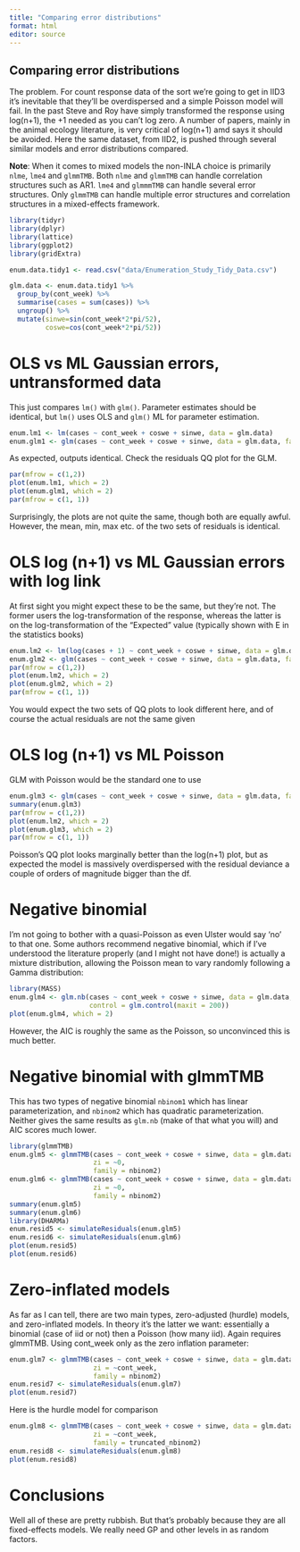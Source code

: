 ```yaml
---
title: "Comparing error distributions"
format: html
editor: source
---
```


## Comparing error distributions

The problem. For count response data of the sort we're going to get in IID3 it's inevitable that they'll be overdispersed and a simple Poisson model will fail. In the past Steve and Roy have simply transformed the response using log(n+1), the +1 needed as you can't log zero. A number of papers, mainly in the animal ecology literature, is very critical of log(n+1) amd says it should be avoided. Here the same dataset, from IID2, is pushed through several similar models and error distributions compared.

**Note**: When it comes to mixed models the non-INLA choice is primarily `nlme`, `lme4` and `glmmTMB`. Both `nlme` and `glmmTMB` can handle correlation structures such as AR1. `lme4` and `glmmmTMB` can handle several error structures. Only `glmmTMB` can handle multiple error structures and correlation structures in a mixed-effects framework.

```r
library(tidyr)
library(dplyr)
library(lattice)
library(ggplot2)
library(gridExtra)

enum.data.tidy1 <- read.csv("data/Enumeration_Study_Tidy_Data.csv")

glm.data <- enum.data.tidy1 %>%
  group_by(cont_week) %>%
  summarise(cases = sum(cases)) %>%
  ungroup() %>%
  mutate(sinwe=sin(cont_week*2*pi/52),
         coswe=cos(cont_week*2*pi/52))
``` 

# OLS vs ML Gaussian errors, untransformed data
This just compares `lm()` with `glm()`. Parameter estimates should be identical, but `lm()` uses OLS and `glm()` ML for parameter estimation.

```r
enum.lm1 <- lm(cases ~ cont_week + coswe + sinwe, data = glm.data)
enum.glm1 <- glm(cases ~ cont_week + coswe + sinwe, data = glm.data, family = "gaussian")
```

 As expected, outputs identical. Check the residuals QQ plot for the GLM.
 
```r
par(mfrow = c(1,2))
plot(enum.lm1, which = 2)
plot(enum.glm1, which = 2)
par(mfrow = c(1, 1))
```
 Surprisingly, the plots are not quite the same, though both are equally awful. However, the mean, min, max etc. of the two sets of residuals is identical.
 
# OLS log (n+1) vs ML Gaussian errors with log link
At first sight you might expect these to be the same, but they're not. The former users the log-transformation of the response, whereas the latter is on the log-transformation of the "Expected" value (typically shown with E in the statistics books)
 
```r
enum.lm2 <- lm(log(cases + 1) ~ cont_week + coswe + sinwe, data = glm.data)
enum.glm2 <- glm(cases ~ cont_week + coswe + sinwe, data = glm.data, family = gaussian(link = "log"))
par(mfrow = c(1,2))
plot(enum.lm2, which = 2)
plot(enum.glm2, which = 2)
par(mfrow = c(1, 1))
```
 You would expect the two sets of QQ plots to look different here, and of course the actual residuals are not the same given 

# OLS log (n+1) vs ML Poisson
GLM with Poisson would be the standard one to use

```r
enum.glm3 <- glm(cases ~ cont_week + coswe + sinwe, data = glm.data, family = poisson)
summary(enum.glm3)
par(mfrow = c(1,2))
plot(enum.lm2, which = 2)
plot(enum.glm3, which = 2)
par(mfrow = c(1, 1))

```
Poisson's QQ plot looks marginally better than the log(n+1) plot, but as expected the model is massively overdispersed with the residual deviance a couple of orders of magnitude bigger than the df.

# Negative binomial
I'm not going to bother with a quasi-Poisson as even Ulster would say 'no' to that one. Some authors recommend negative binomial, which if I've understood the literature properly (and I might not have done!) is actually a mixture distribution, allowing the Poisson mean to vary randomly following a Gamma distribution:

```r
library(MASS)
enum.glm4 <- glm.nb(cases ~ cont_week + coswe + sinwe, data = glm.data,
                    control = glm.control(maxit = 200))
plot(enum.glm4, which = 2)
```
However, the AIC is roughly the same as the Poisson, so unconvinced this is much better.

# Negative binomial with glmmTMB
This has two types of negative binomial `nbinom1` which has linear parameterization, 
and `nbinom2` which has quadratic parameterization. Neither gives the same results
as `glm.nb` (make of that what you will) and AIC scores much lower.

```r
library(glmmTMB)
enum.glm5 <- glmmTMB(cases ~ cont_week + coswe + sinwe, data = glm.data,
                     zi = ~0,
                     family = nbinom2)
enum.glm6 <- glmmTMB(cases ~ cont_week + coswe + sinwe, data = glm.data,
                     zi = ~0,
                     family = nbinom2)
summary(enum.glm5)
summary(enum.glm6)
library(DHARMa)
enum.resid5 <- simulateResiduals(enum.glm5)
enum.resid6 <- simulateResiduals(enum.glm6)
plot(enum.resid5)
plot(enum.resid6)
```



# Zero-inflated models
As far as I can tell, there are two main types, zero-adjusted (hurdle) models, and zero-inflated models. In theory it's the latter we want: essentially a binomial (case of iid or not) then a Poisson (how many iid). Again requires glmmTMB. Using 
cont_week only as the zero inflation parameter:

```r
enum.glm7 <- glmmTMB(cases ~ cont_week + coswe + sinwe, data = glm.data,
                     zi = ~cont_week,
                     family = nbinom2)
enum.resid7 <- simulateResiduals(enum.glm7)
plot(enum.resid7)
```

Here is the hurdle model for comparison

```r
enum.glm8 <- glmmTMB(cases ~ cont_week + coswe + sinwe, data = glm.data,
                     zi = ~cont_week,
                     family = truncated_nbinom2)
enum.resid8 <- simulateResiduals(enum.glm8)
plot(enum.resid8)

```

# Conclusions
Well all of these are pretty rubbish. But that's probably because they are all
fixed-effects models. We really need GP and other levels in as random factors.